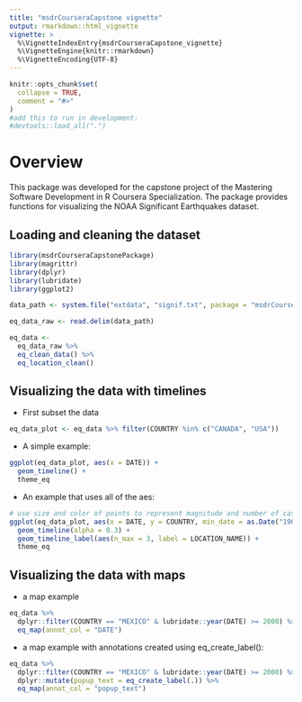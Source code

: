 ```yaml
---
title: "msdrCourseraCapstone vignette"
output: rmarkdown::html_vignette
vignette: >
  %\VignetteIndexEntry{msdrCourseraCapstone_vignette}
  %\VignetteEngine{knitr::rmarkdown}
  %\VignetteEncoding{UTF-8}
---
```


```r
knitr::opts_chunk$set(
  collapse = TRUE,
  comment = "#>"
)
#add this to run in development: 
#devtools::load_all(".")
```

# Overview 

This package was developed for the capstone project of the Mastering Software Development in R Coursera Specialization. The package provides functions for visualizing the NOAA Significant Earthquakes dataset. 

## Loading and cleaning the dataset 

```r
library(msdrCourseraCapstonePackage)
library(magrittr)
library(dplyr)
library(lubridate)
library(ggplot2)

data_path <- system.file("extdata", "signif.txt", package = "msdrCourseraCapstonePackage")

eq_data_raw <- read.delim(data_path)

eq_data <- 
  eq_data_raw %>% 
  eq_clean_data() %>% 
  eq_location_clean()
```

## Visualizing the data with timelines 

- First subset the data  

```r
eq_data_plot <- eq_data %>% filter(COUNTRY %in% c("CANADA", "USA"))
```

- A simple example:  

```r
ggplot(eq_data_plot, aes(x = DATE)) + 
  geom_timeline() + 
  theme_eq
```

- An example that uses all of the aes: 

```r
# use size and color of points to represent magnitude and number of casualties, and set alpha to 0.3
ggplot(eq_data_plot, aes(x = DATE, y = COUNTRY, min_date = as.Date("1900-01-01"), max_date = as.Date("2000-01-01"), size = EQ_PRIMARY, color = TOTAL_DEATHS)) + 
  geom_timeline(alpha = 0.3) + 
  geom_timeline_label(aes(n_max = 3, label = LOCATION_NAME)) + 
  theme_eq
```


## Visualizing the data with maps

- a map example 

```r
eq_data %>% 
  dplyr::filter(COUNTRY == "MEXICO" & lubridate::year(DATE) >= 2000) %>% 
  eq_map(annot_col = "DATE")
```


- a map example with annotations created using eq_create_label(): 

```r
eq_data %>% 
  dplyr::filter(COUNTRY == "MEXICO" & lubridate::year(DATE) >= 2000) %>% 
  dplyr::mutate(popup_text = eq_create_label(.)) %>% 
  eq_map(annot_col = "popup_text")
```
